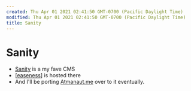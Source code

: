 ```yaml
---
created: Thu Apr 01 2021 02:41:50 GMT-0700 (Pacific Daylight Time)
modified: Thu Apr 01 2021 02:41:50 GMT-0700 (Pacific Daylight Time)
title: Sanity
---
```


# Sanity

- [Sanity](https://sanity.io) is a my fave CMS
- [[easeness]] is hosted there
- And I'll be porting [Atmanaut.me](https://atmanaut.me) over to it eventually.

[//begin]: # "Autogenerated link references for markdown compatibility"
[easeness]: ../intend/easeness "Easeness"
[//end]: # "Autogenerated link references"